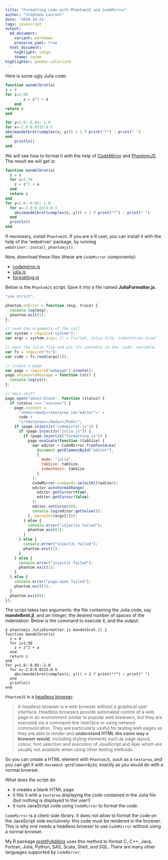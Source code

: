 ```yaml
---
title: "Formatting code with PhantomJS and CodeMirror"
author: "Stéphane Laurent"
date: '2020-10-21'
tags: javascript
output:
  md_document:
    variant: markdown
    preserve_yaml: true
  html_document: 
    highlight: tango
    theme: cosmo
highlighter: pandoc-solarized
---
```


Here is some ugly Julia code:

```julia
function mandelbrot(a)
z = 0
for i=1:50
        z = z^2 + a
    end
return z
end

for y=1.0:-0.05:-1.0
for x=-2.0:0.0315:0.5
abs(mandelbrot(complex(x, y))) < 2 ? print("*") : print(" ")
end
    println()
end
```

We will see how to format it with the help of 
[CodeMirror](https://codemirror.net/) and [PhantomJS](https://phantomjs.org/). 
The result we will get is:

```julia
function mandelbrot(a)
  z = 0
  for i=1:50
    z = z^2 + a
  end
  return z
end
for y=1.0:-0.05:-1.0
  for x=-2.0:0.0315:0.5
    abs(mandelbrot(complex(x, y))) < 2 ? print("*") : print(" ")
  end
  println()
end
```

If necessary, install `PhantomJS`. If you are a R user, you can install it 
with the help of the 'webdriver' package, by running 
`webdriver::install_phantomjs()`.

Now, download these files (these are `CodeMirror` components):

- [codemirror.js](http://codemirror.net/lib/codemirror.js)
- [julia.js](http://codemirror.net/mode/julia/julia.js)
- [formatting.js](http://codemirror.net/2/lib/util/formatting.js)

Below is the `PhantomJS` script. Save it into a file named 
**JuliaFormatter.js**.

```js
"use strict";

phantom.onError = function (msg, trace) {
  console.log(msg);
  phantom.exit(1);
};

// read the arguments of the call
var system = require("system");
var args = system.args; // = [script, julia file, indentation size]

// open the Julia file and put its contents in the 'code' variable
var fs = require("fs");
var code = fs.read(args[1]);

// create a page
var page = require("webpage").create();
page.onConsoleMessage = function (str) {
  console.log(str);
};

// main stuff
page.open("about:blank", function (status) {
  if (status === "success") {
    page.content =
      '<html><body><textarea id="editor">' +
      code +
      "</textarea></body></html>";
    if (page.injectJs("codemirror.js")) {
      if (page.injectJs("julia.js")) {
        if (page.injectJs("formatting.js")) {
          page.evaluate(function (tabSize) {
            var editor = CodeMirror.fromTextArea(
              document.getElementById("editor"),
              {
                mode: "julia",
                tabSize: tabSize,
                indentUnit: tabSize
              }
            );
            CodeMirror.commands.selectAll(editor);
            editor.autoFormatRange(
              editor.getCursor(true),
              editor.getCursor(false)
            );
            editor.setCursor(0);
            console.log(editor.getValue());
          }, parseInt(args[2]));
        } else {
          console.error("injectJs failed");
          phantom.exit(1);
        }
      } else {
        console.error("injectJs failed");
        phantom.exit(1);
      }
    } else {
      console.error("injectJs failed");
      phantom.exit(1);
    }
  } else {
    console.error("page.open failed");
    phantom.exit(1);
  }
  phantom.exit(0);
});
```

The script takes two arguments: the file containing the Julia code, say 
**mandelbrot.jl**, and an integer, the desired number of spaces of the 
indentation. Below is the command to execute it, and the output:

```
$ phantomjs JuliaFormatter.js mandelbrot.jl 2
function mandelbrot(a)
  z = 0
  for i=1:50
    z = z^2 + a
  end
  return z
end
for y=1.0:-0.05:-1.0
  for x=-2.0:0.0315:0.5
    abs(mandelbrot(complex(x, y))) < 2 ? print("*") : print(" ")
  end
  println()
end
```

`PhantomJS` is a 
[headless browser](https://en.wikipedia.org/wiki/Headless_browser):

> A headless browser is a web browser without a graphical user interface.
Headless browsers provide automated control of a web page in an environment 
similar to popular web browsers, but they are executed via a command-line 
interface or using network communication. They are particularly useful for 
testing web pages as they are able to render and **understand HTML the same way
a browser would**, including styling elements such as page layout, colour, font
selection and execution of JavaScript and Ajax which are usually not available 
when using other testing methods.

So you can create a HTML element with `PhantomJS`, such as a `textarea`, and 
you can get it with `document.getElementById`, exactly as you would do with a 
normal browser.

What does the script do:

- it creates a blank HTML page
- it fills it with a `textarea` displaying the code contained in the Julia file 
(but nothing is displayed to the user!)
- it runs JavaScript code using `CodeMirror` to format the code.

`CodeMirror` is a client-side library. It does not allow to format the code on 
the JavaScript side exclusively: this code must be rendered in the browser. 
This is why one needs a headless browser to use `CodeMirror` without using a 
normal browser. 

My R package [prettifyAddins](https://github.com/stla/prettifyAddins) uses this 
method to format C, C++, Java, Fortran, Julia, Python, SAS, Scala, Shell, and 
SQL. There are many other languages supported by `CodeMirror`. 

